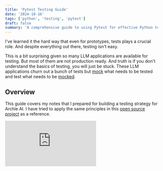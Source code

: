 ```yaml
---
title: 'Pytest Testing Guide'
date: '2024-10-16'
tags: ['python', 'testing', 'pytest']
draft: false
summary: 'A comprehensive guide to using Pytest for effective Python testing'
---
```


I've learned it the hard way that even for prototypes, tests plays a crucial role. And despite everything out there, testing isn't easy.

This is a bit surprising given so many LLM applications are available for testing. But most of them are not production ready. And truth is if you don't understand the basics of testing, you will just be stuck. These LLM applications churn out a bunch of tests but [mock](#mock) what needs to be tested and test what needs to be [mocked](#mock).

## Overview

This guide covers my notes that I prepared for building a testing strategy for Archie AI. I have tried to apply the same principles in this [open source project](https://github.com/ajitesh123/auto-review-ai) as a reference.

<div style={{ position: 'relative', paddingBottom: '56.902002107481565%', height: 0 }}>
  <iframe
    src="https://www.loom.com/embed/5af18528e0b341508ce1df6b9fc2413a?sid=18344e4f-26d3-4a79-84a0-b4f3300b9905"
    frameBorder="0"
    webkitallowfullscreen="true"
    mozallowfullscreen="true"
    allowFullScreen
    style={{
      position: 'absolute',
      top: 0,
      left: 0,
      width: '100%',
      height: '100%',
    }}
  />
</div>

- [1. Setup](#1-setup)
- [2. Understanding Testing Concepts](#2-understanding-testing-concepts)
- [3. Mocking and Patching](#3-mocking-and-patching)
- [4. Fixtures](#4-fixtures)
- [5. Running Tests](#5-running-tests)

## 1. Setup

### Packages to Install

This is one of the easiest part. Make sure you have the following packages installed.

```bash
pip install pytest pytest-mock pytest-asyncio pytest-cov mock
```

### [pytest.ini](#pytestini) Configuration

This is the most important file. It configures [pytest](#pytest) and tells [pytest](#pytest) where to find the tests, what to test and how to test.

We learned about it a bit late, and that created a lot of issues. This file offers a lot of flexibility. For example, even though our files don't start with `test_`, [pytest](#pytest) worked as we used wildcard for python files below.

Create a `pytest.ini` file at the root of your project with the following configuration:

```ini
# This is the pytest configuration file. It tells pytest how to find and run your tests.

[pytest]
# This sets the base directory for Python imports to the current directory.
pythonpath = .

# These options make the test output more verbose and show print statements.
addopts = -v -s

# This specifies the directory where pytest will look for tests.
testpaths = tests

# These options enable logging to the command line interface and set the log level to INFO.
log_cli = True
log_cli_level = INFO

# This option automatically selects the appropriate mode for asyncio.
asyncio_mode = auto

# This tells pytest to ignore the 'mocks' directory when looking for tests.
norecursedirs = mocks

# These options define the naming conventions for test files, classes, and functions.
python_files = *  # Any Python file can contain tests.
python_classes = Test*  # Test classes should start with 'Test'.
python_functions = test_*  # Test functions should start with 'test_'.
```

### Folder Organization

While there are different conventions, I found the following structure to be most effective. That is, reflect the project's structure in your tests/ folder.

We choose to not name each file with `test_` prefix. But that's just a personal choice. You can choose to name each file with `test_` prefix if you like, which can then work with default [pytest](#pytest) ini configuration.

Option 1: when not using `test_` prefix

```
project/
│
├── src/
│   └── your_module/
│       ├── __init__.py
│       └── your_code.py
│
├── tests/
│   ├── __init__.py
│   └── unittest/
│       └── your_module/
│           ├── __init__.py
│           └── your_code.py
│
├── pytest.ini
├── requirements.txt
└── setup.py
```

Option 2: when using `test_` prefix

```
project/
│
├── src/
│   └── your_module/
│       ├── __init__.py
│       └── your_code.py
│
├── tests/
│   ├── your_module/
│       └── test_your_code.py
│
├── pytest.ini
├── requirements.txt
```

## 2. Understanding Testing Concepts

### Types of Tests

- **Unit Tests**: Test individual functions or classes in isolation.
- **Integration Tests**: Test the interaction between different modules or services.

Integration tests are often costly and only run at time of PR merge or push vs unit tests are run often (perhaps on every commit).

### Best Practices

Some tips you might want to follow:

#### [Arrange-Act-Assert (AAA)](#aaa-arrange-act-assert) structure

The idea of this structure is to make sure that your test is clear and easy to understand. It is just a suggestion and not a strict rule.

An example of this structure is following:

```python
def test_example():
    """
    This is a simple test function to demonstrate the Arrange-Act-Assert (AAA) structure.
    It tests the addition of two numbers.
    """
    # Arrange: Set up the initial conditions and inputs
    a = 1
    b = 2

    # Act: Execute the function or method under test
    c = a + b

    # Assert: Verify that the outcome is as expected
    assert c == 3
```

This just makes it an easy read for your fellow developers.

#### [Test Isolation](#test-isolation)

As a best practice, you want to keep each test as small and focused as possible. This makes it easier to understand and maintain.

That means:

- Don't want to test multiple things in a single test.
- Don't want to use any external dependencies in your tests. If you do, you should [mock](#mock) them.
- Don't share any state between tests. If you do, you should [mock](#mock) them.
- Generate and destroy any resources you need in the test. Unless it's state doesn't affect other tests.

#### Descriptive Test Names

When the test fails, the key information highlighted is the test name. It can save you a lot of time if you name the test well.

General convention you can follow is:

```
test_[component]_[functionality]_[expected_behavior]
```

# Examples

```python
def test_github_repository_create_pull_request_with_installation_id():
    # Format: test_github_repo_create_pr_with_installation_id
    pass

def test_jira_repository_create_issue_with_project_and_summary():
    # Format: test_jira_repo_create_issue_with_project_
    pass

def test_jira_repository_create_issue_with_project_and_summary_and_description():
    # Format: test_jira_repo_create_issue_with_project_and_description
    pass
```

## 3. Mocking and Patching

[Mocking](#mock) and [patching](#patch) are essential techniques for isolating the code under test by replacing dependencies with [mock](#mock) objects. This section covers both concepts to help you understand when and how to use each effectively.

### Mocking Basics

[Mocking](#mock) is like creating pretend objects for testing. These pretend objects act like real parts of your program, but you can control how they behave. This is useful when you want to test one part of your code without worrying about other parts.

For example, imagine you're testing a function that sends an email. Instead of actually sending an email every time you run the test, you can create a mock email sender that pretends to send an email. This way, you can check if your function is trying to send the email correctly, without actually sending anything.

#### What to Mock

- **Isolate the Unit of Work:** Only [mock](#mock) the parts of your system that interact with external resources or are outside the scope of the test. Avoid [mocking](#mock) everything, as this can lead to tests that pass without actually verifying the behavior of your code.
- **Focus on External Dependencies:** Common candidates for [mocking](#mock) include:
  - **I/O Operations:** File systems, network calls, databases.
  - **Third-Party Services:** APIs, external libraries.
  - **Time-Dependent Functions:** `time.sleep()`, `datetime.now()`.

#### How to Mock

- **Choose the Right Mock Type:**

  - **`Mock`:** A general-purpose [mock](#mock) object that can emulate any Python object. Use it when you need flexibility.
  - **`MagicMock`:** A subclass of `Mock` with preconfigured magic methods. Ideal for [mocking](#mock) objects that require magic methods like `__str__`, `__len__`, etc.

- **Understand Sync vs. Async:**
  - **Synchronous Code:** Use `Mock` or `MagicMock` for standard functions and methods.
  - **Asynchronous Code:** Use `AsyncMock` to [mock](#mock) `async` functions and methods, ensuring they behave correctly with `await`.

We'll start with a simple example of mocking a function:

```python
from unittest.mock import Mock

# Step 1: Create a mock object that will replace the real dependency.
dependency = Mock()

# Step 2: Define the behavior of the mock object.
# Here, we set the return value of the mock object to 42.
dependency.return_value = 42

def function_under_test():
    """
    This function represents the code we want to test.
    It calls the dependency and returns its result.
    Since we are using a mock, it will return the value we specified (42).
    """
    return dependency()

# Step 3: Use the mock object in the function under test.
result = function_under_test()

# Step 4: Verify the behavior of the function under test.
# The assert statement checks if the function_under_test returns 42 as expected.
assert result == 42

# Step 5: Verify that the mock object was called as expected.
# This ensures that the dependency was actually used in the function.
dependency.assert_called_once()
```

In this example, we create a mock object to replace a dependency. By setting the `return_value` to 42, we ensure that our function under test always receives a predictable value, regardless of the actual implementation of the dependency.

#### Using MagicMock

Occasionally, you may need to mock an object that includes magic methods such as `__str__` or `__len__`. Here's an example of how to achieve this:

```python
from unittest.mock import MagicMock

# Example: Mocking an object that needs __str__
mock_obj = MagicMock()
mock_obj.__str__.return_value = "Mocked Object"

assert str(mock_obj) == "Mocked Object"
```

#### Mocking Asynchronous Functions

When working with asynchronous code, you'll need to use `AsyncMock`. Here's an example:

```python
import asyncio
from unittest.mock import AsyncMock

# Example: Mocking an async function
async_dependency = AsyncMock(return_value="Async Result")

async def async_function_under_test():
    return await async_dependency()

assert asyncio.run(async_function_under_test()) == "Async Result"
```

#### Simulating Exceptions with side_effect

Side effect is a feature of [mock](#mock) objects that allows you to simulate an exception or a sequence of values.

Here's how you can use `side_effect` to simulate an exception:

```python
# Example: Using side_effect to raise an exception
mock_func = Mock(side_effect=ValueError("An error occurred"))

try:
    mock_func()
except ValueError as e:
    assert str(e) == "An error occurred"
```

```python
# Example: Using return_value for sequential returns
mock_sequence = Mock(side_effect=[1, 2, 3])
assert mock_sequence() == 1
assert mock_sequence() == 2
assert mock_sequence() == 3
```

For a comprehensive guide on [mocking](#mock) in Python, refer to the official [unittest.mock documentation](https://docs.python.org/3/library/unittest.mock.html).

### Patching Techniques

Patching is like putting a temporary sticker over part of your code during a test. It lets you replace real parts of your program with pretend ones (mocks) just for the duration of the test.

Imagine your code uses a weather service to get the temperature. When testing, you don't want to actually connect to the weather service every time. Instead, you can "patch" the weather service part with a pretend one that always returns the temperature you want for your test.

[Pytest](#pytest) offers two primary methods: `patch` and [monkeypatch](#monkeypatch).

#### Using `patch`

The `patch` function from `unittest.mock` allows you to replace objects in specific modules.

```python
from unittest.mock import patch

@patch('module.ClassName')
def test_function(mock_class):
    module.ClassName()
    assert mock_class.called
```

**Key Points:**

- **Scope Control**: [Patches](#patch) are applied for the duration of the test.
- **Method Replacement**: Can [mock](#mock) methods, properties, and classes.

##### How Patching Works

The core principle of [patching](#patch) is to change the object that a name points to with another one, typically a [mock](#mock) object. Importantly, you [patch](#patch) where an object is looked up, not necessarily where it's defined. This distinction is crucial for effective [patching](#patch).

##### Patching Methods and Properties

You can [patch](#patch) methods and properties of objects as well:

```python
# Patching a method
@patch.object(SomeClass, 'method_name')
def test_method(mock_method):
    instance = SomeClass()
    instance.method_name()
    mock_method.assert_called_once()

# Patching a property
@patch.object(SomeClass, 'property_name', new_callable=PropertyMock)
def test_property(mock_property):
    mock_property.return_value = 'mocked_value'
    instance = SomeClass()
    assert instance.property_name == 'mocked_value'
```

##### Patching Techniques: Decorators vs. Context Managers

[Patching](#patch) can be applied using decorators or context managers:

1. Decorator approach (as seen in previous examples):

```python
@patch('module.ClassName')
def test_function(mock_class):
    # Test implementation
```

2. Context manager approach:

```python
def test_function():
    with patch('module.ClassName') as mock_class:
        # Test implementation
```

Use decorators for [patching](#patch) throughout an entire test function. Context managers are preferable when you need more fine-grained control over when the [patch](#patch) is applied and removed within a test.

##### Order of Application in Nested Patches

When using multiple [patch](#patch) decorators, they are applied from bottom to top, while [mock](#mock) objects are passed to the decorated function in reverse order:

```python
@patch('module.Class2')
@patch('module.Class1')
def test(mock_class1, mock_class2):
    module.Class1()
    module.Class2()
    assert mock_class1.called and mock_class2.called
```

In this example, `module.Class1` is [patched](#patch) first, but `mock_class1` is passed as the first argument to the test function.

#### Using `monkeypatch`

[`monkeypatch`](#monkeypatch) is a [fixture](#fixture) provided by [pytest](#pytest) that allows you to modify or replace attributes, dictionaries, environment variables, etc., in a more flexible and cleaner way.

According to Wikipedia, the term "monkeypatching" likely originated from "guerrilla patching" in software development, which referred to quick and informal fixes. Over time, "guerrilla" was mispronounced as "gorilla," and eventually evolved into "monkey." The term "monkey" also fits well with the concept of "monkeying around" or "monkey business," suggesting playful or mischievous alterations.

```python
def mock_function():
    return "mocked"

def test_function_replacement(monkeypatch):
    import mymodule
    # Replace the original_function in mymodule with mock_function
    monkeypatch.setattr(mymodule, "original_function", mock_function)
    # Check if the replacement was successful
    assert mymodule.original_function() == "mocked"
```

**Advantages of [`monkeypatch`](#monkeypatch):**

- **Cleaner Test Functions**: Reduces the need for multiple decorators.
- **Automatic Cleanup**: Ensures modifications are reverted after tests.
- **Flexibility**: Easily modify environment variables, classes, functions, etc.

##### Changing Environment Variables

[Monkeypatch](#monkeypatch) is particularly useful for managing environment variables in tests:

```python
@pytest.fixture
def mock_env_vars(monkeypatch):
    """
    This fixture uses the monkeypatch fixture to temporarily set environment variables
    for the duration of the tests. It sets the DATABASE_URL to use an in-memory SQLite
    database and the API_KEY to a test value.
    """
    monkeypatch.setenv("DATABASE_URL", "sqlite:///:memory:")
    monkeypatch.setenv("API_KEY", "test_api_key")

def test_database_connection(mock_env_vars):
    """
    This test checks the database connection using the mocked DATABASE_URL environment variable.
    It ensures that the database URL is set to the in-memory SQLite database.
    """
    db = create_database_connection()
    assert db.url == "sqlite:///:memory:"

def test_api_client(mock_env_vars):
    """
    This test checks the API client using the mocked API_KEY environment variable.
    It ensures that the API client's key is set to the test value.
    """
    client = APIClient()
    assert client.api_key == "test_api_key"
```

##### Reducing Code Duplication by adding to fixture

One of the key advantages of [monkeypatch](#monkeypatch) is its ability to reduce code duplication across tests. Instead of adding decorators to every test, you can use a [fixture](#fixture):

```python
import pytest

@pytest.fixture(autouse=True)
def mock_external_api(monkeypatch):
    def mock_api_call(*args, **kwargs):
        return {"status": "success", "data": "mocked data"}

    monkeypatch.setattr("myapp.external_api.make_call", mock_api_call)

# This mock will be automatically applied to all tests in this module
def test_using_external_api():
    result = myapp.process_external_data()
    assert result == "processed: mocked data"
```

#### When to Use Each

- **Use `patch` when**:

  - You need detailed control over [mock](#mock) object behavior.
  - [Patching](#patch) is specific to a single test.
  - Working with complex [mock](#mock) objects requiring specific method behaviors.

- **Use [`monkeypatch`](#monkeypatch) when**:
  - Modifying environment variables or system-level attributes.
  - Applying the same modifications across multiple tests.
  - Simplifying test setup with straightforward attribute/function replacements.

### Advanced Patching Examples

Demonstrate complex scenarios involving multiple [patches](#patch).

```python
from unittest.mock import patch

@patch('src.git_providers.repository_factory.RepositoryFactory.create_repository', return_value=mock_repo)
@patch('src.rag.rag.Rag', return_value=mock_rag)
@patch('src.llm.llm.AnthropicLLM', return_value=mock_llm)
@patch('yaml.safe_load')
def test_load_tracker(mock_yaml_load, mock_anthropic, mock_rag, mock_repo_factory):
    # Test implementation
    # Note: mock objects are passed in reverse order of the decorators
```

## 4. Fixtures

### Using yield in Fixtures

Use `yield` in [fixtures](#fixture) when you need to perform actions both before and after a test runs. This is particularly useful for resources that require explicit teardown, such as:

- **Database Connections:** Establish a connection before the test and close it afterward.
- **File Handling:** Open a file for writing in setup and ensure it's properly closed in teardown.
- **External Services:** Start a [mock](#mock) server or service before the test and shut it down afterward.

```python
import pytest

@pytest.fixture
def resource_setup_teardown():
    # Setup code
    resource = create_resource()
    yield resource
    # Teardown code
    resource.cleanup()
```

### Fixture Scopes

[Pytest](#pytest) offers different scopes for [fixtures](#fixture):

- `function` (default): Run once per test function
- `class`: Run once per test class
- `module`: Run once per module
- `package`: Run once per package
- `session`: Run once per test session

Choose the scope based on the resource lifecycle and test requirements:

```python
@pytest.fixture(scope="module")
def database_connection():
    conn = create_db_connection()
    yield conn
    conn.close()
```

Use broader scopes (e.g., `module` or `session`) for expensive setup operations, but be cautious of potential state sharing between tests.

### When to Use yield vs. return

- Use `yield` when you need to perform cleanup actions after the test.
- Use `return` when no cleanup is necessary, and you're simply providing a value.

```python
@pytest.fixture
def simple_data():
    return {"key": "value"}  # No cleanup needed
```

## 5. Running Tests

This is one of the easiest parts. Just run the following commands:

### General Commands

```bash
pytest
```

- **Description**: Executes all the test cases in your project.
- **Usage**: Navigate to your project's root directory in the terminal and run the `pytest` command. [Pytest](#pytest) will automatically discover and run all tests following the naming conventions (`test_*.py` or `*_test.py`).

### Run Tests with Coverage Analysis

```bash
pytest --cov=src
```

- **Description**: Runs all tests and generates a [coverage](#coverage) report for the specified source directory (`src` in this case).
- **Usage**: This command not only runs your tests but also checks which parts of the code are covered by the tests.
- **Output**: After execution, you'll receive a [coverage](#coverage) summary indicating the percentage of code covered by tests. For a more detailed report, you can add the `--cov-report` option, such as `--cov-report=html` to generate an HTML report.

### Run a Specific Test File

```bash
pytest tests/unittest/connectors/git/github_repository.py
```

- **Description**: Executes all tests within the specified test file.
- **Usage**: Replace the file path with the path to the test file you wish to run.

### Run a Specific Test Function

```bash
pytest tests/unittest/connectors/git/github_repository.py -k test_stage_and_commit_and_push_with_installation_id
```

- **Description**: Runs a specific test function within a test file.
- **Usage**: Use the `-k` option followed by the test function name to target specific tests.

### Run Tests from a Module

```bash
pytest -m "module_name"
```

- **Description**: Executes all tests that are [marked](#marker) with a specific module name.
- **Usage**: Decorate your tests with `@pytest.mark.module_name` to categorize them, then use the `-m` option to run tests from that module.

### Run Failed Tests from Last Run

```bash
pytest --last-failed
```

- **Description**: Re-runs only the tests that failed during the previous test run.
- **Usage**: This is useful for quickly iterating on fixing tests without running the entire test suite again.

### Viewing Coverage Reports with Python HTTP Server

After generating a [coverage](#coverage) report in HTML format, you can serve it locally using Python's built-in HTTP server for easy viewing in your web browser.

1. **Generate HTML Coverage Report**

   ```bash
   pytest --cov=src --cov-report=html
   ```

   - **Description**: Generates an HTML [coverage](#coverage) report in the `htmlcov` directory.

2. **Navigate to the Coverage Report Directory**

   ```bash
   cd htmlcov
   ```

3. **Start Python HTTP Server**

   ```bash
   python -m http.server 8000
   ```

   - **Description**: Starts a local HTTP server on port `8000` serving the current directory.

4. **View Coverage Report in Browser**

   Open your web browser and navigate to `http://localhost:8000`. Click on `index.html` to view the detailed [coverage](#coverage) report.

   - **Note**: Ensure that port `8000` is not in use by another application. You can change the port number if necessary.

### Additional Tips

- **Verbose Output**

  For more detailed test output, use the `-v` option:

  ```bash
  pytest -v
  ```

- **Running Tests with a Specific Keyword**

  To run tests that match a specific keyword in their names or [markers](#marker):

  ```bash
  pytest -k "keyword"
  ```

- **Excluding Files or Directories**

  To exclude certain files or directories from testing, you can add a configuration in your [pytest.ini](#pytestini) or use command-line options.

- **Parallel Test Execution**

  To speed up test execution by running tests in parallel, consider using the `pytest-xdist` plugin:

  ```bash
  pytest -n auto
  ```

  - **Description**: Automatically detects the number of available CPU cores and runs tests in parallel.

- **Caching Test Results**

  [Pytest](#pytest) can cache previous test results (in `.pytest_cache` directory) to optimize subsequent test runs. Use the `--cache-show` and `--cache-clear` options to view and manage the cache.

## Conclusion

This is just a basic guide to writing effective tests in Python. There is a lot more to it, but it's a good start and your tests will evolve as your code evolves.

Happy testing!

## Glossary

| Term                                                            | Definition                                                                                        |
| --------------------------------------------------------------- | ------------------------------------------------------------------------------------------------- |
| <a id="pytest"></a>**pytest**                                   | A testing framework for Python that simplifies test writing and execution.                        |
| <a id="fixture"></a>**fixture**                                 | A function that provides data or objects to tests, often used for setup and teardown.             |
| <a id="assert"></a>**assert**                                   | A statement used to check if a condition is true, raising an exception if it's false.             |
| <a id="mock"></a>**mock**                                       | An object that simulates the behavior of real objects in controlled ways for testing.             |
| <a id="patch"></a>**patch**                                     | A method to temporarily replace or modify objects, functions, or classes during testing.          |
| <a id="monkeypatch"></a>**monkeypatch**                         | A pytest fixture that helps modify or replace attributes, dictionaries, or environment variables. |
| <a id="coverage"></a>**coverage**                               | A measure of how much of your code is executed by your tests.                                     |
| <a id="aaa-arrange-act-assert"></a>**AAA (Arrange-Act-Assert)** | A pattern for structuring test cases to improve readability and maintainability.                  |
| <a id="test-isolation"></a>**test isolation**                   | The practice of ensuring each test is independent and doesn't affect other tests.                 |
| <a id="pytestini"></a>**pytest.ini**                            | A configuration file for pytest that sets up test discovery and execution options.                |
| <a id="marker"></a>**marker**                                   | A decorator used to add metadata to test functions for categorization or selective execution.     |
| <a id="parameterize"></a>**parameterize**                       | A feature in pytest to run the same test function with different input values.                    |
| <a id="conftestpy"></a>**conftest.py**                          | A special file recognized by pytest for sharing fixtures across multiple test files.              |
| <a id="test-discovery"></a>**test discovery**                   | The process by which pytest automatically finds and collects test files and functions.            |
| <a id="xfail"></a>**xfail**                                     | A marker to indicate that a test is expected to fail, useful for documenting known issues.        |

